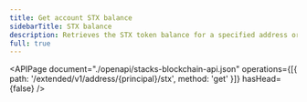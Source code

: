 ```yaml
---
title: Get account STX balance
sidebarTitle: STX balance
description: Retrieves the STX token balance for a specified address or contract identifier.
full: true
---
```


<APIPage
  document="./openapi/stacks-blockchain-api.json"
  operations={[{ path: '/extended/v1/address/{principal}/stx', method: 'get' }]}
  hasHead={false}
/>
